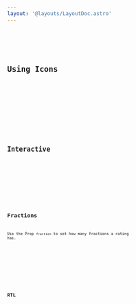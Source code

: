 ```yaml
---
layout: '@layouts/LayoutDoc.astro'
---
```




<Preview client:load>
	<Fragment slot="preview">
		<Example client:load />
	</Fragment>
	<Fragment slot="code">
		<Code code={ExampleRaw} lang="tsx" />
	</Fragment>
</Preview>

## Using Icons

<Preview client:load>
	<Fragment slot="preview">
		<CustomIconsExample client:load />
	</Fragment>
	<Fragment slot="code">
		<Code code={CustomIconsExampleRaw} lang="tsx" />
	</Fragment>
</Preview>

## Interactive

<Preview client:load>
	<Fragment slot="preview">
		<UserInteractiveExample client:load />
	</Fragment>
	<Fragment slot="code">
		<Code code={UserInteractiveExampleRaw} lang="tsx" />
	</Fragment>
</Preview>

## Fractions

Use the Prop `fraction` to set how many fractions a rating has.

<Preview client:load>
	<Fragment slot="preview">
		<FractionExample client:load />
	</Fragment>
	<Fragment slot="code">
		<Code code={FractionExampleRaw} lang="tsx" />
	</Fragment>
</Preview>

## RTL

<Preview client:load>
	<Fragment slot="preview">
		<RTLExample client:load />
	</Fragment>
	<Fragment slot="code">
		<Code code={RTLExampleRaw} lang="tsx" />
	</Fragment>
</Preview>